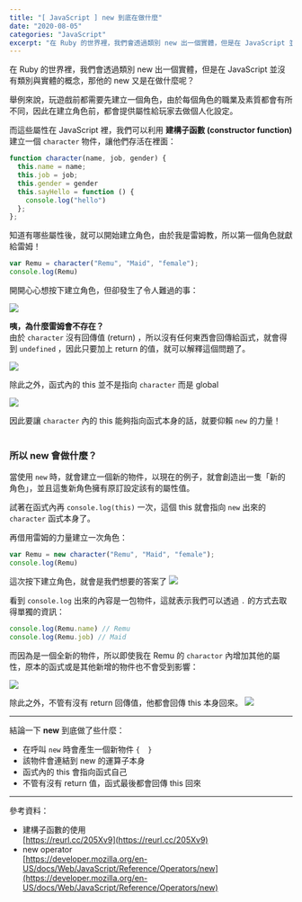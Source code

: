 ```yaml
---
title: "[ JavaScript ] new 到底在做什麼"
date: "2020-08-05"
categories: "JavaScript"
excerpt: "在 Ruby 的世界裡，我們會透過類別 new 出一個實體，但是在 JavaScript 並沒有類別與實體的概念，那他的 new 又是在做什麼呢？"
---
```

在 Ruby 的世界裡，我們會透過類別 new 出一個實體，但是在 JavaScript 並沒有類別與實體的概念，那他的 new 又是在做什麼呢？

舉例來說，玩遊戲前都需要先建立一個角色，由於每個角色的職業及素質都會有所不同，因此在建立角色前，都會提供屬性給玩家去做個人化設定。

而這些屬性在 JavaScript 裡，我們可以利用 **建構子函數 (constructor function)** 建立一個 `character` 物件，讓他們存活在裡面：
```javascript
function character(name, job, gender) {
  this.name = name;
  this.job = job;
  this.gender = gender
  this.sayHello = function () {
    console.log("hello")
  };
};
```
知道有哪些屬性後，就可以開始建立角色，由於我是雷姆教，所以第一個角色就獻給雷姆！<br/>
```javascript
var Remu = character("Remu", "Maid", "female");
console.log(Remu)
```
開開心心想按下建立角色，但卻發生了令人難過的事：

![](https://i.imgur.com/LNUJkvN.png)

**咦，為什麼雷姆會不存在？**<br/>
由於 `character` 沒有回傳值 (return) ，所以沒有任何東西會回傳給函式，就會得到 `undefined` ，因此只要加上 return 的值，就可以解釋這個問題了。

![](https://i.imgur.com/4sD37VO.png)

除此之外，函式內的 this 並不是指向 `character` 而是 global

![](https://i.imgur.com/vLR0rGZ.png)

因此要讓 `character` 內的 this 能夠指向函式本身的話，就要仰賴 `new` 的力量！
<br/>
<br/>

### 所以 new 會做什麼？
當使用 `new` 時，就會建立一個新的物件，以現在的例子，就會創造出一隻「新的角色」，並且這隻新角色擁有原訂設定該有的屬性值。

試著在函式內再 `console.log(this)` 一次，這個 this 就會指向 `new` 出來的 `character` 函式本身了。

再借用雷姆的力量建立一次角色：
```javascript
var Remu = new character("Remu", "Maid", "female");
console.log(Remu)
```
這次按下建立角色，就會是我們想要的答案了
![](https://i.imgur.com/vWnHFT6.png)

看到 `console.log` 出來的內容是一包物件，這就表示我們可以透過 `.` 的方式去取得單獨的資訊：
```javascript
console.log(Remu.name) // Remu
console.log(Remu.job) // Maid
```
而因為是一個全新的物件，所以即使我在 Remu 的 `charactor` 內增加其他的屬性，原本的函式或是其他新增的物件也不會受到影響：

![](https://i.imgur.com/1w1j5nD.png)

除此之外，不管有沒有 return 回傳值，他都會回傳 this 本身回來。
![](https://i.imgur.com/jV4kdXN.png)

---

結論一下 **new** 到底做了些什麼：
- 在呼叫 `new` 時會產生一個新物件 `{  }`
- 該物件會連結到 new 的運算子本身
- 函式內的 this 會指向函式自己
- 不管有沒有 return 值，函式最後都會回傳 this 回來

---

參考資料：
- 建構子函數的使用<br/>
[https://reurl.cc/205Xv9](https://reurl.cc/205Xv9)
- new operator<br/>
[https://developer.mozilla.org/en-US/docs/Web/JavaScript/Reference/Operators/new](https://developer.mozilla.org/en-US/docs/Web/JavaScript/Reference/Operators/new)
